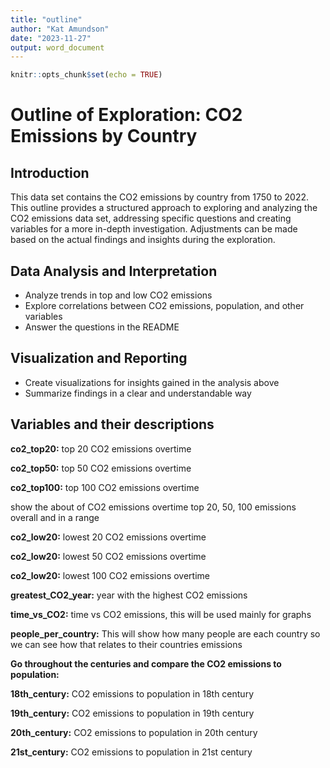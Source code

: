 ```yaml
---
title: "outline"
author: "Kat Amundson"
date: "2023-11-27"
output: word_document
---
```


```r
knitr::opts_chunk$set(echo = TRUE)
```

# Outline of Exploration: CO2 Emissions by Country

## Introduction

This data set contains the CO2 emissions by country from 1750 to 2022. This outline provides a structured approach to exploring and analyzing the CO2 emissions data set, addressing specific questions and creating variables for a more in-depth investigation. Adjustments can be made based on the actual findings and insights during the exploration.

## Data Analysis and Interpretation

-   Analyze trends in top and low CO2 emissions
-   Explore correlations between CO2 emissions, population, and other variables
-   Answer the questions in the README

## Visualization and Reporting

-   Create visualizations for insights gained in the analysis above
-   Summarize findings in a clear and understandable way

## Variables and their descriptions

**co2_top20:** top 20 CO2 emissions overtime

**co2_top50:** top 50 CO2 emissions overtime

**co2_top100:** top 100 CO2 emissions overtime

show the about of CO2 emissions overtime top 20, 50, 100 emissions overall and in a range

**co2_low20:** lowest 20 CO2 emissions overtime

**co2_low20:** lowest 50 CO2 emissions overtime

**co2_low20:** lowest 100 CO2 emissions overtime

**greatest_CO2_year:** year with the highest CO2 emissions

**time_vs_CO2:** time vs CO2 emissions, this will be used mainly for graphs

**people_per_country:** This will show how many people are each country so we can see how that relates to their countries emissions

**Go throughout the centuries and compare the CO2 emissions to population:**

**18th_century:** CO2 emissions to population in 18th century

**19th_century:** CO2 emissions to population in 19th century

**20th_century:** CO2 emissions to population in 20th century

**21st_century:** CO2 emissions to population in 21st century
